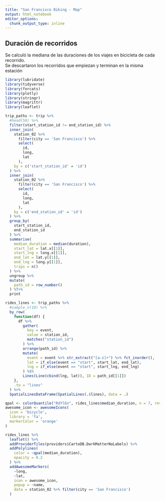 ```yaml
---
title: "San Francisco Biking - Map"
output: html_notebook
editor_options: 
  chunk_output_type: inline
---
```


## Duración de recorridos

Se calculó la mediana de las duraciones de los viajes en bicicleta de cada recorrido.
<br/>Se descartaron los recorridos que empiezan y terminan en la misma estación

```r
library(lubridate)
library(tidyverse)
library(forcats)
library(plotly)
library(stringr)
library(magrittr)
library(leaflet)
```

```r
trip_paths <- trip %>%
  #head(50) %>%
  filter(start_station_id != end_station_id) %>%
  inner_join(
    station_02 %>%
      filter(city == 'San Francisco') %>%
      select(
        id,
        long,
        lat
      ),
    by = c('start_station_id' = 'id')
  ) %>%
  inner_join(
    station_02 %>%
      filter(city == 'San Francisco') %>%
      select(
        id,
        long,
        lat
      ),
    by = c('end_station_id' = 'id')
  ) %>%
  group_by(
    start_station_id,
    end_station_id
  ) %>%
  summarise(
    median_duration = median(duration),
    start_lat = lat.x[[1]],
    start_lng = long.x[[1]],
    end_lat = lat.y[[1]],
    end_lng = long.y[[1]],
    trips = n()
  ) %>%
  ungroup %>%
  mutate(
    path_id = row_number()
  ) %T>%
  print
```

```r
rides_lines <- trip_paths %>%
  #sample_n(10) %>%
  by_row(
    function(df) {
      df %>%
        gather(
          key = event,
          value = station_id,
          matches("station_id")
        ) %>%
        arrange(path_id) %>%
        mutate(
          event = event %>% str_extract("[a-z]+") %>% fct_inorder(),
          lat = if_else(event == "start", start_lat, end_lat),
          lng = if_else(event == "start", start_lng, end_lng)
        ) %$% 
        Lines(Line(cbind(lng, lat)), ID = path_id[[1]])
    },
    .to = "lines"
  ) %>%
  SpatialLinesDataFrame(SpatialLines(.$lines), data = .)
```

```r
qpal <- colorQuantile("RdYlGn", rides_lines$median_duration, n = 7, reverse = TRUE)
awesome_icon <- awesomeIcons(
  icon = 'bicycle',
  library = 'fa',
  markerColor = 'orange'
)

rides_lines %>%
  leaflet() %>%
  addProviderTiles(providers$CartoDB.DarkMatterNoLabels) %>%
  addPolylines(
    color = ~qpal(median_duration),
    opacity = 0.2
  ) %>%
  addAwesomeMarkers(
    ~long,
    ~lat,
    icon = awesome_icon,
    popup = ~name,
    data = station_02 %>% filter(city == 'San Francisco')
  )
```